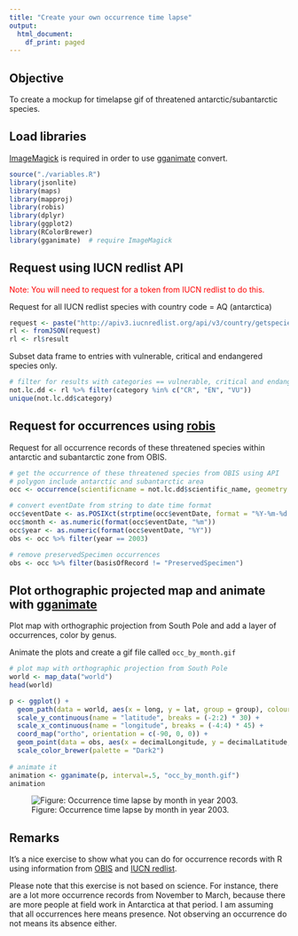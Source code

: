 ```yaml
---
title: "Create your own occurrence time lapse"
output:
  html_document:
    df_print: paged
---
```


## Objective
To create a mockup for timelapse gif of threatened antarctic/subantarctic species.

## Load libraries 
[ImageMagick](https://github.com/ImageMagick/ImageMagick) is required in order to use [gganimate](https://github.com/dgrtwo/gganimate) convert.

```r
source("./variables.R")
library(jsonlite)
library(maps)
library(mapproj)
library(robis)
library(dplyr)
library(ggplot2)
library(RColorBrewer)
library(gganimate)  # require ImageMagick
```

## Request using IUCN redlist API
<span style="color:red">Note: You will need to request for a token from IUCN redlist to do this.</span>

Request for all IUCN redlist species with country code = AQ (antarctica)

```r
request <- paste("http://apiv3.iucnredlist.org/api/v3/country/getspecies/AQ?token=", token, sep = "")
rl <- fromJSON(request)
rl <- rl$result
```

Subset data frame to entries with vulnerable, critical and endangered species only.

```r
# filter for results with categories == vulnerable, critical and endangered (threatened)
not.lc.dd <- rl %>% filter(category %in% c("CR", "EN", "VU"))
unique(not.lc.dd$category)
```

## Request for occurrences using [robis](https://github.com/iobis/robis)
Request for all occurrence records of these threatened species within antarctic and subantarctic zone from OBIS.

```r
# get the occurrence of these threatened species from OBIS using API
# polygon include antarctic and subantarctic area
occ <- occurrence(scientificname = not.lc.dd$scientific_name, geometry = "POLYGON((180 -90, -180 -90, -180 -45, 180 -45, 180 -90))")

# convert eventDate from string to date time format
occ$eventDate <- as.POSIXct(strptime(occ$eventDate, format = "%Y-%m-%d %H:%M:%S", tz = "GMT"))
occ$month <- as.numeric(format(occ$eventDate, "%m"))
occ$year <- as.numeric(format(occ$eventDate, "%Y"))
obs <- occ %>% filter(year == 2003)

# remove preservedSpecimen occurrences
obs <- occ %>% filter(basisOfRecord != "PreservedSpecimen")
```

## Plot orthographic projected map and animate with [gganimate](https://github.com/dgrtwo/gganimate)
Plot map with orthographic projection from South Pole and add a layer of occurrences, color by genus.

Animate the plots and create a gif file called `occ_by_month.gif`

```r
# plot map with orthographic projection from South Pole
world <- map_data("world")
head(world)

p <- ggplot() + 
  geom_path(data = world, aes(x = long, y = lat, group = group), colour = "#707070") +
  scale_y_continuous(name = "latitude", breaks = (-2:2) * 30) + 
  scale_x_continuous(name = "longitude", breaks = (-4:4) * 45) + 
  coord_map("ortho", orientation = c(-90, 0, 0)) +
  geom_point(data = obs, aes(x = decimalLongitude, y = decimalLatitude, color = genus, frame = month), size = 1, alpha = 0.5) +
  scale_color_brewer(palette = "Dark2")
  
# animate it
animation <- gganimate(p, interval=.5, "occ_by_month.gif")
animation
```

![Figure: Occurrence time lapse by month in year 2003.](occ_by_month.gif)

## Remarks
It's a nice exercise to show what you can do for occurrence records with R using information from [OBIS](http://iobis.org/) and [IUCN redlist](http://www.iucnredlist.org/). 

Please note that this exercise is not based on science. For instance, there are a lot more occurrence records from November to March, because there are more people at field work in Antarctica at that period. I am assuming that all occurrences here means presence. Not observing an occurrence do not means its absence either.
